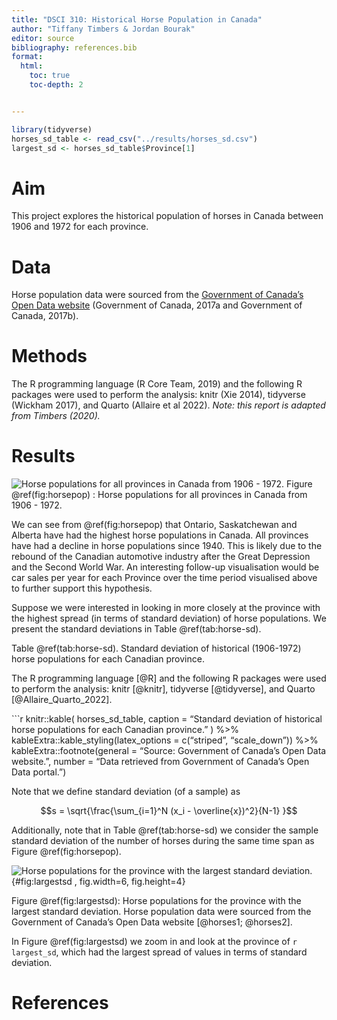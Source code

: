 ```yaml
---
title: "DSCI 310: Historical Horse Population in Canada"
author: "Tiffany Timbers & Jordan Bourak"
editor: source
bibliography: references.bib
format:
  html:
    toc: true
    toc-depth: 2


---
```


```r
library(tidyverse)
horses_sd_table <- read_csv("../results/horses_sd.csv")
largest_sd <- horses_sd_table$Province[1]
```

# Aim

This project explores the historical population of horses in Canada 
between 1906 and 1972 for each province.

# Data

Horse population data were sourced from the 
[Government of Canada's Open Data website](http://open.canada.ca/en/open-data) 
(Government of Canada, 2017a and Government of Canada, 2017b).

# Methods

The R programming language (R Core Team, 2019) 
and the following R packages were used to perform the analysis: 
knitr (Xie 2014), tidyverse (Wickham 2017), and Quarto (Allaire et al 2022). 
*Note: this report is adapted from Timbers (2020).*

# Results

![Horse populations for all provinces in Canada from 1906 - 1972.](../results/horse_pops_plot.png){#fig:horsepop}
Figure \@ref(fig:horsepop) : Horse populations for all provinces in Canada from 1906 - 1972.

We can see from \@ref(fig:horsepop) that Ontario, Saskatchewan and Alberta 
have had the highest horse populations in Canada. 
All provinces have had a decline in horse populations since 1940. 
This is likely due to the rebound of the Canadian automotive industry 
after the Great Depression and the Second World War. 
An interesting follow-up visualisation would be car sales per year 
for each Province over the time period visualised above 
to further support this hypothesis.

Suppose we were interested in looking in more closely at the province 
with the highest spread (in terms of standard deviation) of horse populations. 
We present the standard deviations in Table @ref(tab:horse-sd).

Table @ref(tab:horse-sd). Standard deviation of historical (1906-1972) horse populations for each Canadian province.

The R programming language [@R] and the following R packages were used to perform the analysis: knitr [@knitr], tidyverse [@tidyverse], and Quarto [@Allaire_Quarto_2022].

```r
knitr::kable(
  horses_sd_table,
  caption = "Standard deviation of historical horse populations for each Canadian province."
) %>%
  kableExtra::kable_styling(latex_options = c("striped", "scale_down")) %>%
  kableExtra::footnote(general = "Source: Government of Canada's Open Data website.", 
                        number = "Data retrieved from Government of Canada's Open Data portal.")

Note that we define standard deviation (of a sample) as

$$s = \sqrt{\frac{\sum_{i=1}^N (x_i - \overline{x})^2}{N-1} }$$

Additionally, note that in Table @ref(tab:horse-sd) we consider the sample standard deviation of the number of horses during the same time span as Figure \@ref(fig:horsepop).

![Horse populations for the province with the largest standard deviation.](../results/horse_pop_plot_largest_sd.png){#fig:largestsd , fig.width=6, fig.height=4}

Figure \@ref(fig:largestsd): Horse populations for the province with the largest standard deviation. Horse population data were sourced from the Government of Canada's Open Data website [@horses1; @horses2].

In Figure \@ref(fig:largestsd) we zoom in and look at the province of `r largest_sd`, which had the largest spread of values in terms of standard deviation.

# References